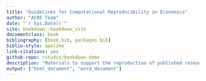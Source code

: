```yaml
--- 
title: "Guidelines for Computational Reproducibility in Economics"
author: "ACRE Team"
date: "`r Sys.Date()`"
site: bookdown::bookdown_site
documentclass: book
bibliography: [book.bib, packages.bib]
biblio-style: apalike
link-citations: yes
github-repo: rstudio/bookdown-demo
description: "Materials to support the reproduction of published research in economics."
output: ["html_document", "word_document"]
---
```

